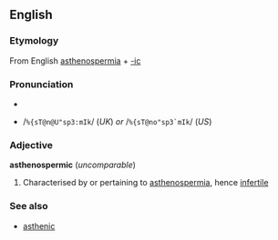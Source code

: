 ==English==
===Etymology===
From English [[asthenospermia]] + [[-ic]]

===Pronunciation===
*{{IPA|/ˌæsθənəʊˈspɜːmɪk/ (''UK'') ''or'' /ˌæsθənoˈspɝmɪk/ (''US'')}}
*{{SAMPA}} /<tt>%{sT@n@U"sp3:mIk</tt>/ (''UK'') ''or'' /<tt>%{sT@no"sp3`mIk</tt>/ (''US'')

===Adjective===
'''asthenospermic''' (''uncomparable'')
#{{Medicine}} Characterised by or pertaining to [[asthenospermia]], hence [[infertile]]

===See also===
* [[asthenic]]